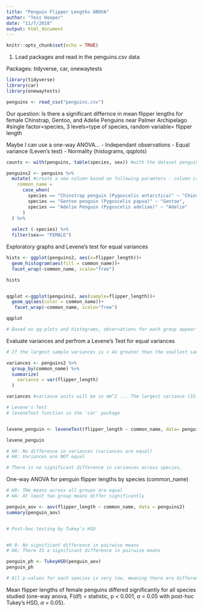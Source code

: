 ```yaml
---
title: "Penguin Flipper Lengths ANOVA"
author: "Tess Hooper"
date: "11/7/2018"
output: html_document
---
```


```r
knitr::opts_chunk$set(echo = TRUE)
```


1. Load packages and read in the penguins.csv data

Packages: tidyverse, car, onewaytests

```r
library(tidyverse)
library(car)
library(onewaytests)

penguins <- read_csv("penguins.csv")
```

Our question: Is there a significant differnce in mean flipper lengths for female Chinstrap, Gentoo, and Adelie Penguins near Palmer Archipelago #single factor=species, 3 levels=type of species, random variable= flipper length

Maybe I can use a one-way ANOVA...
- Independant observations
- Equal variance (Leven's test)
- Normality (histograms, qqplots)


```r

counts <- with(penguins, table(species, sex)) #with the dataset penguins, make a data table that counts species and sex

penguins2 <- penguins %>% 
  mutate( #create a new column based on following paramters - column called common_name, with values where species with name of "Chinstrap penguin", call it "chinstrap"
    common_name = 
      case_when(
        species == "Chinstrap penguin (Pygoscelis antarctica)" ~ "Chinstrap",
        species == "Gentoo penguin (Pygoscelis papua)" ~ "Gentoo",
        species == "Adelie Penguin (Pygoscelis adeliae)" ~ "Adelie"
      )
  ) %>% 
  
  select (-species) %>% 
  filter(sex== "FEMALE")
```


Exploratory graphs and Levene's test for equal variances

```r

hists <- ggplot(penguins2, aes(x=flipper_length))+
  geom_histogram(aes(fill = common_name))+
  facet_wrap(~common_name, scale="free")

hists


qqplot <-ggplot(penguins2, aes(sample=flipper_length))+
  geom_qq(aes(color = common_name))+
   facet_wrap(~common_name, scale="free")

qqplot

# Based on qq-plots and histograms, observations for each group appear normally distributed. Also, n > 30 for all groups, so means will be normally distributed by CLT.
```


Evaluate variances and perfrom a Levene's Test for equal variances

```r

# If the largest sample variances is < 4x greater than the smallest sample variance, then these are "close enough" to consider variances equal

variances <- penguins2 %>% 
  group_by(common_name) %>% 
  summarize(
    variance = var(flipper_length)
  )

variances #variance units will be in mm^2 ... The largest variance (33.1) is definitely not more than 4x greater than the smallest variance (15.2)

# Levene's Test
# leveneTest function in the 'car' package


levene_penguin <- leveneTest(flipper_length ~ common_name, data= penguins2)

levene_penguin

# H0: No difference in variances (variances are equal)
# HA: Variances are NOT equal

# There is no significant difference in variances across species, 
```



One-way ANOVA for penguin flipper lengths by species (common_name)

```r

# H0: THe means across all groups are equal
# HA: At least two group means differ significantly 

penguin_aov <- aov(flipper_length ~ common_name, data = penguins2)
summary(penguin_aov)


# Post-hoc testing by Tukey's HSD


#H 0: No significant difference in pairwise means
# HA: There IS a significant difference in pairwise means

penguin_ph <- TukeyHSD(penguin_aov)
penguin_ph

# All p-values for each species is very low, meaning there are differences among all of them
```

Mean flipper lengths of female penguins differed significantly for all species studied (one-way anova, F(df) = statistic, p < 0.001, $\alpha$ = 0.05 with post-hoc Tukey's HSD, $\alpha$ = 0.05).



